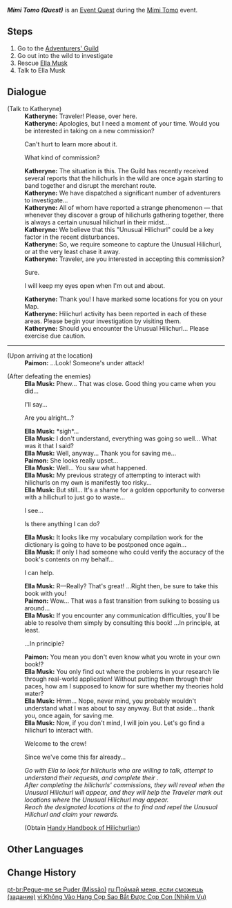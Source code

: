 {{DISPLAYTITLE:Mimi Tomo}}
{{About|the Event [[World Quest]]|the [[Event]]|Mimi Tomo}}
{{Quest Infobox
|id            = 70024
|image         = Adventurers' Guild Mondstadt.png
|title         = Mimi Tomo
|region        = Mondstadt
|area          = Starfell Valley
|subarea       = City of Mondstadt
|type          = World
|event_name    = Mimi Tomo
|summary       = 
|requirement   = Reach [[Adventure Rank]] 20
|startLocation = [[City of Mondstadt|Mondstadt]], [[Mondstadt]]
|next          = Mutual Exchange
|next2         = The Lost Hilichurl
|mora          = 10,000
|primogems     = 
|other         = {{Card|Adventurer's Experience|4}}
{{Card|Handy Handbook of Hilichurlian|1}}
|characters    = Ella Musk; Katheryne (Mondstadt); Paimon; Traveler
}}
'''''Mimi Tomo (Quest)''''' is an [[Event Quest]] during the [[Mimi Tomo]] event.

==Steps==
# Go to the [[Adventurers' Guild]]
# Go out into the wild to investigate
# Rescue [[Ella Musk]]
# Talk to Ella Musk

==Dialogue==
{{Quest Description|The Adventurers' Guild has issued a new commission, and it seems to be related to a certain "Unusual Hilichurl"...?}}
{{Dialogue start}}
;(Talk to Katheryne)
:'''Katheryne:''' Traveler! Please, over here.
:'''Katheryne:''' Apologies, but I need a moment of your time. Would you be interested in taking on a new commission?
:{{DIcon}} Can't hurt to learn more about it.
:{{DIcon}} What kind of commission?
:'''Katheryne:''' The situation is this. The Guild has recently received several reports that the hilichurls in the wild are once again starting to band together and disrupt the merchant route.
:'''Katheryne:''' We have dispatched a significant number of adventurers to investigate...
:'''Katheryne:''' All of whom have reported a strange phenomenon &mdash; that whenever they discover a group of hilichurls gathering together, there is always a certain unusual hilichurl in their midst...
:'''Katheryne:''' We believe that this "Unusual Hilichurl" could be a key factor in the recent disturbances.
:'''Katheryne:''' So, we require someone to capture the Unusual Hilichurl, or at the very least chase it away.
:'''Katheryne:''' Traveler, are you interested in accepting this commission?
:{{DIcon}} Sure.
:{{DIcon}} I will keep my eyes open when I'm out and about.
:'''Katheryne:''' Thank you! I have marked some locations for you on your Map.
:'''Katheryne:''' Hilichurl activity has been reported in each of these areas. Please begin your investigation by visiting them.
:'''Katheryne:''' Should you encounter the Unusual Hilichurl... Please exercise due caution.
----
;(Upon arriving at the location)
:'''Paimon:''' ...Look! Someone's under attack!

;(After defeating the enemies)
:'''Ella Musk:''' Phew... That was close. Good thing you came when you did...
:{{DIcon}} I'll say...
:{{DIcon}} Are you alright...?
:'''Ella Musk:'''  *sigh*...
:'''Ella Musk:''' I don't understand, everything was going so well... What was it that I said?
:'''Ella Musk:''' Well, anyway... Thank you for saving me...
:'''Paimon:''' She looks really upset...
:'''Ella Musk:''' Well... You saw what happened.
:'''Ella Musk:''' My previous strategy of attempting to interact with hilichurls on my own is manifestly too risky...
:'''Ella Musk:''' But still... It's a shame for a golden opportunity to converse with a hilichurl to just go to waste...
:{{DIcon}} I see...
:{{DIcon}} Is there anything I can do?
:'''Ella Musk:''' It looks like my vocabulary compilation work for the dictionary is going to have to be postponed once again...
:'''Ella Musk:''' If only I had someone who could verify the accuracy of the book's contents on my behalf...
:{{DIcon}} I can help.
:'''Ella Musk:''' R&mdash;Really? That's great! ...Right then, be sure to take this book with you!
:'''Paimon:''' Wow... That was a fast transition from sulking to bossing us around...
:'''Ella Musk:''' If you encounter any communication difficulties, you'll be able to resolve them simply by consulting this book! ...In principle, at least.
:{{DIcon}} ...In principle?
:'''Paimon:''' You mean you don't even know what you wrote in your own book!?
:'''Ella Musk:''' You only find out where the problems in your research lie through real-world application! Without putting them through their paces, how am I supposed to know for sure whether my theories hold water?
:'''Ella Musk:''' Hmm... Nope, never mind, you probably wouldn't understand what I was about to say anyway. But that aside... thank you, once again, for saving me.
:'''Ella Musk:''' Now, if you don't mind, I will join you. Let's go find a hilichurl to interact with.
:{{DIcon}} Welcome to the crew!
:{{DIcon}} Since we've come this far already...
:''Go with Ella to look for hilichurls who are willing to talk, attempt to understand their requests, and complete their {{Color|help|commissions}}.''
:''After completing the hilichurls' commissions, they will reveal {{Color|help|clues as to their time}} when the Unusual Hilichurl will appear, and they will help the Traveler mark out locations where the Unusual Hilichurl may appear.''
:''Reach the designated locations at the {{Color|help|correct time}} to find and repel the Unusual Hilichurl and claim your rewards.''
:;(Obtain [[Handy Handbook of Hilichurlian]])
{{Dialogue end}}

==Other Languages==
{{Transclude|Mimi Tomo|Other Languages}}

==Change History==
{{Change History|1.5}}

[[pt-br:Pegue-me se Puder (Missão)]]
[[ru:Поймай меня, если сможешь (задание)]]
[[vi:Không Vào Hang Cọp Sao Bắt Được Cọp Con (Nhiệm Vụ)]]
